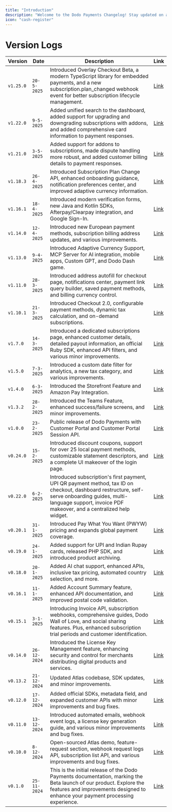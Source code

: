 ```yaml
---
title: "Introduction"
description: "Welcome to the Dodo Payments Changelog! Stay updated on all the latest features and improvements we've rolled out to enhance your payment processing experience. At Dodo Payments, we strive to provide a seamless, transparent, and robust platform for global merchants."
icon: "cash-register"
---
```


# Version Logs

| Version | Date       | Description                                                                                     | Link                     |
|---------|------------|-------------------------------------------------------------------------------------------------|--------------------------|
| `v1.25.0` | `20-5-2025` | Introduced Overlay Checkout Beta, a modern TypeScript library for embedded payments, and a new subscription.plan_changed webhook event for better subscription lifecycle management. | [Link](/changelog/v1.25.0)|
| `v1.22.0` | `9-5-2025` | Added unified search to the dashboard, added support for upgrading and downgrading subscriptions with addons, and added comprehensive card information to payment responses. | [Link](/changelog/v1.22.0)|
| `v1.21.0` | `3-5-2025` | Added support for addons to subscriptions, made dispute handling more robust, and added customer billing details to payment responses. | [Link](/changelog/v1.21.0)|
| `v1.18.3` | `26-4-2025` | Introduced Subscription Plan Change API, enhanced onboarding guidance, notification preferences center, and improved adaptive currency information. | [Link](/changelog/v1.18.3)|
| `v1.16.1` | `18-4-2025` | Introduced modern verification forms, new Java and Kotlin SDKs, Afterpay/Clearpay integration, and Google Sign-In. | [Link](/changelog/v1.16.1)|
| `v1.14.0` | `12-4-2025` | Introduced new European payment methods, subscription billing address updates, and various improvements. | [Link](/changelog/v1.14.0)|
| `v1.13.0` | `9-4-2025` | Introduced Adaptive Currency Support, MCP Server for AI integration, mobile apps, Custom GPT, and Dodo Dash game. | [Link](/changelog/v1.13.0)|
| `v1.11.0` | `28-3-2025` | Introduced address autofill for checkout page, notifications center, payment link query builder, saved payment methods, and billing currency control. | [Link](/changelog/v1.11.0)|
| `v1.10.1` | `21-3-2025` | Introduced Checkout 2.0, configurable payment methods, dynamic tax calculation, and on-demand subscriptions. | [Link](/changelog/v1.10.1)|
| `v1.7.0` | `14-3-2025` | Introduced a dedicated subscriptions page, enhanced customer details, detailed payout information, an official Ruby SDK, enhanced API filters, and various minor improvements. | [Link](/changelog/v1.7.0)|
| `v1.5.0` | `7-3-2025`  | Introduced a custom date filter for analytics, a new tax category, and various improvements.     | [Link](/changelog/v1.5.0)|
| `v1.4.0` | `6-3-2025`  | Introduced the Storefront Feature and Amazon Pay Integration.                                    | [Link](/changelog/v1.4.0)|
| `v1.3.2` | `28-2-2025` | Introduced the Teams Feature, enhanced success/failure screens, and minor improvements.         | [Link](/changelog/v1.3.2)|
| `v1.0.0` | `23-2-2025` | Public release of Dodo Payments with Customer Portal and Customer Portal Session API.           | [Link](/changelog/v1.0.0)|
| `v0.24.0`  | `15-2-2025`  | Introduced discount coupons, support for over 25 local payment methods, customizable statement descriptors, and a complete UI makeover of the login page.  | [Link](/changelog/v0.24.0)|
| `v0.22.0`  | `6-2-2025`  | Introduced subscription's first payment, UPI QR payment method, tax ID on checkout, dashboard restructure, self-serve onboarding guides, multi-language support, invoice PDF makeover, and a centralized help widget.  | [Link](/changelog/v0.22.0)|
| `v0.20.1`  | `31-1-2025` | Introduced Pay What You Want (PWYW) pricing and expands global payment coverage.  | [Link](/changelog/v0.20.1)|
| `v0.19.0`  | `24-1-2025` | Added support for UPI and Indian Rupay cards, released PHP SDK, and introduced product archiving.  | [Link](/changelog/v0.19.0)|
| `v0.18.0`  | `20-1-2025` | Added AI chat support, enhanced APIs, inclusive tax pricing, automated country selection, and more.  | [Link](/changelog/v0.18.0)|
| `v0.16.1`  | `11-1-2025` | Added Account Summary feature, enhanced API documentation, and improved postal code validation.  | [Link](/changelog/v0.16.1)|
| `v0.15.1`  | `3-1-2025` | Introducing Invoice API, subscription webhooks, comprehensive guides, Dodo Wall of Love, and social sharing features. Plus, enhanced subscription trial periods and customer identification.  | [Link](/changelog/v0.15.1)|
| `v0.14.0`  | `26-12-2024` | Introduced the License Key Management feature, enhancing security and control for merchants distributing digital products and services.  | [Link](/changelog/v0.14.0)|
| `v0.13.2`  | `21-12-2024` | Updated Atlas codebase, SDK updates, and minor improvements.  | [Link](/changelog/v0.13.2)|
| `v0.12.0`  | `17-12-2024` | Added official SDKs, metadata field, and expanded customer APIs with minor improvements and bug fixes.  | [Link](/changelog/v0.12.0)|
| `v0.11.0`  | `13-12-2024` | Introduced automated emails, webhook event logs, a license key generation guide, and various minor improvements and bug fixes.  | [Link](/changelog/v0.11.0)|
| `v0.10.0`  | `8-12-2024` | Open-sourced Atlas demo, feature-request section, webhook request logs API, subscription list API, and various improvements and bug fixes.  | [Link](/changelog/v0.10.0)|
| `v0.1.0`  | `25-11-2024` | This is the initial release of the Dodo Payments documentation, marking the Beta launch of our product. Explore the features and improvements designed to enhance your payment processing experience.  | [Link](/changelog/v0.1.0)|